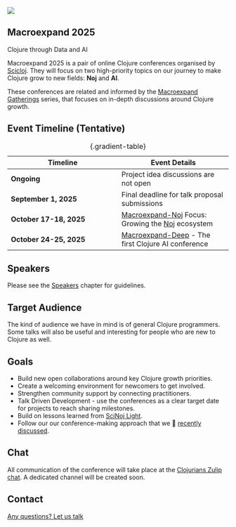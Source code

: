 <div class="main-page">

::: {.conf-intro}
::: {.conf-intro__scicloj-logo}
![](images/sci-cloj-logo-transparent.svg){fig-alt="Scicloj logo"}
:::

::: {.conf-intro__title-wrppaer}
# Macroexpand 2025 {class="conf-intro__title"}

::: {.conf-intro__subtitle} 
Clojure through Data and AI 
:::
:::
:::

<div class="conf-intro__description">
Macroexpand 2025 is a pair of online Clojure conferences organised by [Scicloj](https://scicloj.github.io/). They will focus on two high-priority topics on our journey to make Clojure grow to new fields: **Noj** and **AI**.

These conferences are related and informed by the [Macroexpand Gatherings](https://scicloj.github.io/docs/community/groups/macroexpand/) series, that focuses on in-depth discussions around Clojure growth.
</div>

## Event Timeline (Tentative)

|**Timeline**|**Event Details**|
|-|-|
|**Ongoing**|Project idea discussions are not open|
|**September 1, 2025**|Final deadline for talk proposal submissions|
|**October 17-18, 2025**|[Macroexpand-Noj](./macroexpand_noj.html) Focus: Growing the [Noj](https://scicloj.github.io/noj/) ecosystem|
|**October 24-25, 2025**|[Macroexpand-Deep](./macroexpand_deep.html) - The first Clojure AI conference|
: {.gradient-table}

## Speakers
Please see the [Speakers](./speakers.html) chapter for guidelines.

## Target Audience
The kind of audience we have in mind is of general Clojure programmers. Some talks will also be useful and interesting for people who are new to Clojure as well.

## Goals
* Build new open collaborations around key Clojure growth priorities.
* Create a welcoming environment for newcomers to get involved.
* Strengthen community support by connecting practitioners.
* Talk Driven Development - use the conferences as a clear target date for projects to reach sharing milestones.
* Build on lessons learned from [SciNoj Light](https://scicloj.github.io/scinoj-light-1/).
* Follow our our conference-making approach that we 🎥 [recently discussed](https://www.youtube.com/watch?v=n6ICeRyXHsI).

## Chat
All communication of the conference will take place at the [Clojurians Zulip chat](https://scicloj.github.io/docs/community/chat/). A dedicated channel will be created soon.

## Contact
[Any questions? Let us talk](https://scicloj.github.io/docs/community/contact/){class="btn btn-gradient" target="_blank"}
</div>
